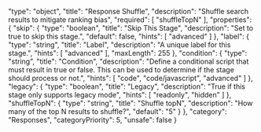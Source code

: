   "type": "object",
  "title": "Response Shuffle",
  "description": "Shuffle search results to mitigate ranking bias",
  "required": [
    "shuffleTopN"
  ],
  "properties": {
    "skip": {
      "type": "boolean",
      "title": "Skip This Stage",
      "description": "Set to true to skip this stage.",
      "default": false,
      "hints": [
        "advanced"
      ]
    },
    "label": {
      "type": "string",
      "title": "Label",
      "description": "A unique label for this stage.",
      "hints": [
        "advanced"
      ],
      "maxLength": 255
    },
    "condition": {
      "type": "string",
      "title": "Condition",
      "description": "Define a conditional script that must result in true or false. This can be used to determine if the stage should process or not.",
      "hints": [
        "code",
        "code/javascript",
        "advanced"
      ]
    },
    "legacy": {
      "type": "boolean",
      "title": "Legacy",
      "description": "True if this stage only supports legacy mode",
      "hints": [
        "readonly",
        "hidden"
      ]
    },
    "shuffleTopN": {
      "type": "string",
      "title": "Shuffle topN",
      "description": "How many of the top N results to shuffle?",
      "default": "5"
    }
  },
  "category": "Responses",
  "categoryPriority": 5,
  "unsafe": false
}
